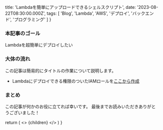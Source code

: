 
  title: 'Lambdaを簡単にアップロードできるシェルスクリプト',
  date: '2023-08-22T08:30:00.000Z',
  tags: [
    'Blog',
    'Lambda',
    'AWS',
    'デプロイ',
    'バックエンド',
    'プログラミング'
  ]
}

### 本記事のゴール
Lambdaを超簡単にデプロイしたい

### 大体の流れ

この記事は簡易的にタイトルの作業について説明します。

- Lambdaにデプロイできる権限のついたIAMロールを[ここから作成](https://us-east-1.console.aws.amazon.com/iamv2/home?region=ap-northeast-1#/roles)


### まとめ

この記事が何かのお役に立てれば幸いです。
最後までお読みいただきありがとうございました！

  return (
    <Layout meta={meta}>
      <>
        {children}
      </>
    </Layout>
  )
}

